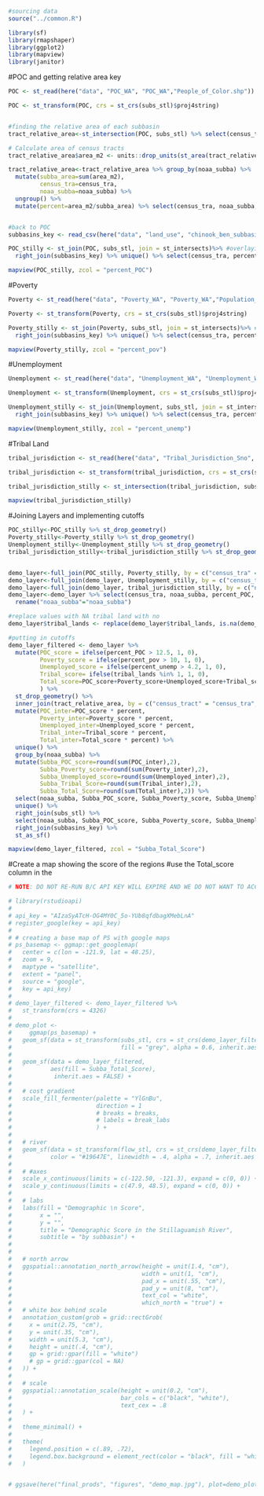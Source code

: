 ```r
#sourcing data
source("../common.R")

library(sf)
library(rmapshaper)
library(ggplot2)
library(mapview)
library(janitor)
```

#POC and getting relative area key
```r
POC <- st_read(here("data", "POC_WA", "POC_WA","People_of_Color.shp")) %>% clean_names()

POC <- st_transform(POC, crs = st_crs(subs_stl)$proj4string)


#finding the relative area of each subbasin
tract_relative_area<-st_intersection(POC, subs_stl) %>% select(census_tra, noaa_subba)

# Calculate area of census tracts
tract_relative_area$area_m2 <- units::drop_units(st_area(tract_relative_area))

tract_relative_area<-tract_relative_area %>% group_by(noaa_subba) %>% 
  mutate(subba_area=sum(area_m2), 
         census_tra=census_tra, 
         noaa_subba=noaa_subba) %>% 
  ungroup() %>% 
  mutate(percent=area_m2/subba_area) %>% select(census_tra, noaa_subba, percent) %>% st_drop_geometry() %>% unique()


#back to POC
subbasins_key <- read_csv(here("data", "land_use", "chinook_ben_subbasins.csv")) %>% select(noaa_subba)

POC_stilly <- st_join(POC, subs_stl, join = st_intersects)%>% #overlaying onto subbasins
  right_join(subbasins_key) %>% unique() %>% select(census_tra, percent_pe, noaa_subba) %>% rename("percent_POC"="percent_pe")

mapview(POC_stilly, zcol = "percent_POC")
```


#Poverty
```r
Poverty <- st_read(here("data", "Poverty_WA", "Poverty_WA","Population_Living_in_Poverty.shp")) %>% clean_names()

Poverty <- st_transform(Poverty, crs = st_crs(subs_stl)$proj4string)

Poverty_stilly <- st_join(Poverty, subs_stl, join = st_intersects)%>% #overlaying onto subbasins
  right_join(subbasins_key) %>% unique() %>% select(census_tra, percent_li, noaa_subba)%>% rename("percent_pov"="percent_li")

mapview(Poverty_stilly, zcol = "percent_pov")
```

#Unemployment
```r
Unemployment <- st_read(here("data", "Unemployment_WA", "Unemployment_WA","Population_Unemployed.shp")) %>% clean_names()

Unemployment <- st_transform(Unemployment, crs = st_crs(subs_stl)$proj4string)

Unemployment_stilly <- st_join(Unemployment, subs_stl, join = st_intersects)%>% #overlaying onto subbasins
  right_join(subbasins_key) %>% unique() %>% select(census_tra, percent_un, noaa_subba)%>% rename("percent_unemp"="percent_un")

mapview(Unemployment_stilly, zcol = "percent_unemp")
```

#Tribal Land
```r
tribal_jurisdiction <- st_read(here("data", "Tribal_Jurisdiction_Sno", "Tribal_Jurisdiction_Sno","Tribal_Jurisdiction.shp")) 

tribal_jurisdiction <- st_transform(tribal_jurisdiction, crs = st_crs(subs_stl)$proj4string)

tribal_jurisdiction_stilly <- st_intersection(tribal_jurisdiction, subs_stl) %>% right_join(subbasins_key) %>% mutate(tribal_lands=1) %>% select(noaa_subba, tribal_lands) 

mapview(tribal_jurisdiction_stilly)
```


#Joining Layers and implementing cutoffs
```r
POC_stilly<-POC_stilly %>% st_drop_geometry()
Poverty_stilly<-Poverty_stilly %>% st_drop_geometry()
Unemployment_stilly<-Unemployment_stilly %>% st_drop_geometry()
tribal_jurisdiction_stilly<-tribal_jurisdiction_stilly %>% st_drop_geometry()


demo_layer<-full_join(POC_stilly, Poverty_stilly, by = c("census_tra" = "census_tra",  "noaa_subba" = "noaa_subba"))
demo_layer<-full_join(demo_layer, Unemployment_stilly, by = c("census_tra" = "census_tra",  "noaa_subba" = "noaa_subba"))
demo_layer<-full_join(demo_layer, tribal_jurisdiction_stilly, by = c("noaa_subba" = "noaa_subba")) %>% unique()
demo_layer<-demo_layer %>% select(census_tra, noaa_subba, percent_POC, percent_pov, percent_unemp, tribal_lands) %>% rename("census_tract"="census_tra") %>% 
  rename("noaa_subba"="noaa_subba")

#replace values with NA tribal land with no
demo_layer$tribal_lands <- replace(demo_layer$tribal_lands, is.na(demo_layer$tribal_lands), 0)

#putting in cutoffs
demo_layer_filtered <- demo_layer %>%
  mutate(POC_score = ifelse(percent_POC > 12.5, 1, 0),
         Poverty_score = ifelse(percent_pov > 10, 1, 0),
         Unemployed_score = ifelse(percent_unemp > 4.2, 1, 0),
         Tribal_score= ifelse(tribal_lands %in% 1, 1, 0),
         Total_score=POC_score+Poverty_score+Unemployed_score+Tribal_score
         ) %>%
  st_drop_geometry() %>% 
  inner_join(tract_relative_area, by = c("census_tract" = "census_tra",  "noaa_subba" = "noaa_subba"))%>%
  mutate(POC_inter=POC_score * percent, 
         Poverty_inter=Poverty_score * percent,
         Unemployed_inter=Unemployed_score * percent, 
         Tribal_inter=Tribal_score * percent, 
         Total_inter=Total_score * percent) %>% 
  unique() %>% 
  group_by(noaa_subba) %>% 
  mutate(Subba_POC_score=round(sum(POC_inter),2),
         Subba_Poverty_score=round(sum(Poverty_inter),2),
         Subba_Unemployed_score=round(sum(Unemployed_inter),2),
         Subba_Tribal_Score=round(sum(Tribal_inter),2),
         Subba_Total_Score=round(sum(Total_inter),2)) %>% 
  select(noaa_subba, Subba_POC_score, Subba_Poverty_score, Subba_Unemployed_score, Subba_Tribal_Score, Subba_Total_Score) %>% 
  unique() %>% 
  right_join(subs_stl) %>% 
  select(noaa_subba, Subba_POC_score, Subba_Poverty_score, Subba_Unemployed_score, Subba_Tribal_Score, Subba_Total_Score, geometry) %>% 
  right_join(subbasins_key) %>% 
  st_as_sf()

mapview(demo_layer_filtered, zcol = "Subba_Total_Score")
```

#Create a map showing the score of the regions
#use the Total_score column in the 
```r
# NOTE: DO NOT RE-RUN B/C API KEY WILL EXPIRE AND WE DO NOT WANT TO ACCIDENTALLY OVERWRITE SAVED GOOD MAP WITH A BAD MAP AFTER KEY EXPIRES

# library(rstudioapi)
# 
# api_key = "AIzaSyATcH-OG4MY0C_5o-YUb8qfdbagXMebLnA"
# register_google(key = api_key)
# 
# # creating a base map of PS with google maps
# ps_basemap <- ggmap::get_googlemap(
#   center = c(lon = -121.9, lat = 48.25),
#   zoom = 9,
#   maptype = "satellite",
#   extent = "panel",
#   source = "google",
#   key = api_key)
# 
# demo_layer_filtered <- demo_layer_filtered %>% 
#   st_transform(crs = 4326)
#   
# demo_plot <-
#     ggmap(ps_basemap) +
#   geom_sf(data = st_transform(subs_stl, crs = st_crs(demo_layer_filtered)), 
#                               fill = "grey", alpha = 0.6, inherit.aes = FALSE) +
#   
#   geom_sf(data = demo_layer_filtered, 
#           aes(fill = Subba_Total_Score),
#            inherit.aes = FALSE) +
#   
#   # cost gradient
#   scale_fill_fermenter(palette = "YlGnBu",
#                        direction = 1
#                        # breaks = breaks,
#                        # labels = break_labs
#                        ) +
#   
#   # river
#   geom_sf(data = st_transform(flow_stl, crs = st_crs(demo_layer_filtered)), 
#           color = "#19647E", linewidth = .4, alpha = .7, inherit.aes = FALSE) +
# 
#   # #axes
#   scale_x_continuous(limits = c(-122.50, -121.3), expand = c(0, 0)) +
#   scale_y_continuous(limits = c(47.9, 48.5), expand = c(0, 0)) +
#   
#   # labs
#   labs(fill = "Demographic \n Score",
#        x = "",
#        y = "",
#        title = "Demographic Score in the Stillaguamish River",
#        subtitle = "by subbasin") +
# 
#   
#   # north arrow
#   ggspatial::annotation_north_arrow(height = unit(1.4, "cm"), 
#                                     width = unit(1, "cm"), 
#                                     pad_x = unit(.55, "cm"), 
#                                     pad_y = unit(8, "cm"),
#                                     text_col = "white",
#                                     which_north = "true") +
#   # white box behind scale   
#   annotation_custom(grob = grid::rectGrob(
#     x = unit(2.75, "cm"),
#     y = unit(.35, "cm"),
#     width = unit(5.3, "cm"), 
#     height = unit(.4, "cm"),
#     gp = grid::gpar(fill = "white")
#     # gp = grid::gpar(col = NA)
#   )) +
#   
#   # scale
#   ggspatial::annotation_scale(height = unit(0.2, "cm"),
#                               bar_cols = c("black", "white"),
#                               text_cex = .8
#   ) +
#   
#   theme_minimal() + 
#   
#   theme(
#     legend.position = c(.89, .72),
#     legend.box.background = element_rect(color = "black", fill = "white")
#   )


# ggsave(here("final_prods", "figures", "demo_map.jpg"), plot=demo_plot)
```